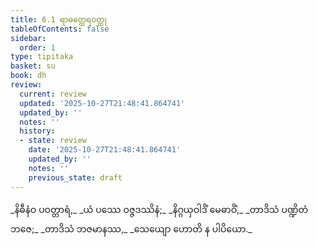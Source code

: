 ```yaml
---
title: 6.1 ရာဓတ္ထေရဝတ္ထု
tableOfContents: false
sidebar:
  order: 1
type: tipitaka
basket: su
book: dh
review:
  current: review
  updated: '2025-10-27T21:48:41.864741'
  updated_by: ''
  notes: ''
  history:
  - state: review
    date: '2025-10-27T21:48:41.864741'
    updated_by: ''
    notes: ''
    previous_state: draft
---
```



<ReviewStatus review={frontmatter.review} showDetails={true} />

<HypothesisAnnotation frontmatter={frontmatter} />

<DynamicBreadcrumb />

<Division number="76" book="dh" e="ch" v="18" p="24">

<Paragraph number="82" type="verses" book="dh">
_နိဓီနံဝ ပဝတ္တာရံ,_  
_ယံ ပဿေ ဝဇ္ဇဒဿိနံ;_  
_နိဂ္ဂယှဝါဒိံ မေဓာဝိံ,_  
_တာဒိသံ ပဏ္ဍိတံ ဘဇေ;_  
_တာဒိသံ ဘဇမာနဿ,_  
_သေယျော ဟောတိ န ပါပိယော._
</Paragraph>
</Division>